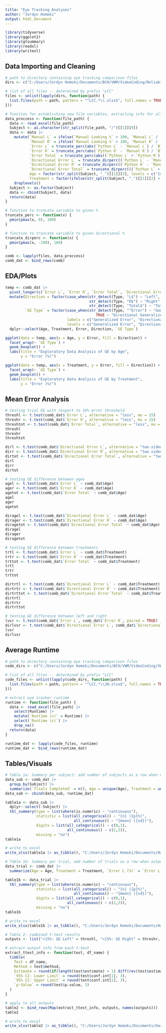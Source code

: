 ---
title: "Eye Tracking Analyses"
author: "Jordyn Homoki"
output: html_document
---

```{r}
library(tidyverse)
library(ggplot2)
library(gtsummary)
library(readxl)
library(writexl)
```

## Data Importing and Cleaning

```{r}
# path to directory containing eye tracking comparison files
dirs <- c("C:/Users/Jordyn Homoki/Documents/BCH/VWM/VideoCoding/Reliability Comparison")

# list of all files -- determined by prefix "LCC"
files <- unlist(lapply(dirs, function(path) {
  list.files(path = path, pattern = "^LCC.*\\.xlsx$", full.names = TRUE)
}))
```

```{r}
# function for establishing new file variables, extracting info for all trials, then combining into a single data frame
data_proccess <- function(file_path) {
  data <- read_excel(file_path)
  Subject <- as.character(str_split(file_path, "/")[[1]][9])
  data <- data |>
    mutate(`Manual L` = ifelse(`Manual Looking %` > 100, `Manual L` / `Manual Looking %` * 100, `Manual L`),
           `Manual R` = ifelse(`Manual Looking %` > 100, `Manual R` / `Manual Looking %` * 100, `Manual R`),
           `Error L` = truncate_perc(abs(`Python L` - `Manual L`) / `Block Time` * 100),
           `Error R` = truncate_perc(abs(`Python R` - `Manual R`) / `Block Time` * 100),
           `Error Total` = truncate_perc(abs((`Python L` + `Python R`) - (`Manual L` + `Manual R`)) / `Block Time` * 100),
           `Directional Error L` = truncate_dirperc((`Python L` - `Manual L`) / `Block Time` * 100),
           `Directional Error R` = truncate_dirperc((`Python R` - `Manual R`) / `Block Time` * 100),
           `Directional Error Total` = truncate_dirperc(((`Python L` + `Python R`) - (`Manual L` + `Manual R`)) / `Block Time` * 100),
           Age = factor(str_split(Subject, "_")[[1]][3], levels = c("1yo", "2yo", "3yo"), labels = c("1yo", "2yo", "3yo")),
           Treatment = factor(ifelse(str_split(Subject, "_")[[1]][2] < 2000, "Intervention", "Control"), levels = c("Control", "Intervention"), labels = c("Control", "Intervention"))) |>
    droplevels()
  Subject <- as.factor(Subject)
  data <- cbind(Subject, data)
  return(data)
}

# function to truncate variable to given %
truncate_perc <- function(x) {
  pmin(pmax(x, 0), 100)
}

# function to truncate variable to given directional %
truncate_dirperc <- function(x) {
  pmin(pmax(x, -100), 100)
}

comb <- lapply(files, data_proccess)
comb_dat <- bind_rows(comb)
```

## EDA/Plots

```{r}
temp <- comb_dat |>
  pivot_longer(c(`Error L`, `Error R`, `Error Total`, `Directional Error L`, `Directional Error R`, `Directional Error Total`), names_to = "Type", values_to = "Error") |>
  mutate(Direction = factor(case_when(str_detect(Type, "L$") ~ "Left",
                                      str_detect(Type, "R$") ~ "Right",
                                      str_detect(Type, "Total$") ~ "Total")),
         `GE Type` = factor(case_when(str_detect(Type, "^Error") ~ "Generalized Error",
                                         TRUE ~ "Directional Generalized Error"),
                            labels = c("Generalized Error", "Directional Generalized Error"),
                            levels = c("Generalized Error", "Directional Generalized Error"))) |>
  dplyr::select(Age, Treatment, Error, Direction, `GE Type`)

ggplot(data = temp, aes(x = Age, y = Error, fill = Direction)) +
  facet_wrap(~ `GE Type`) +
  geom_boxplot() +
  labs(title = "Exploratory Data Analysis of GE by Age",
       y = "Error (%)")

ggplot(data = temp, aes(x = Treatment, y = Error, fill = Direction)) +
  facet_wrap(~ `GE Type`) +
  geom_boxplot() +
  labs(title = "Exploratory Data Analysis of GE by Treatment",
       y = "Error (%)")
```

## Mean Error Analysis

```{r}
# testing trial GE with respect to 10% error threshold
threshl <- t.test(comb_dat$`Error L`, alternative = "less", mu = 15)
threshr <- t.test(comb_dat$`Error R`, alternative = "less", mu = 15)
threshtot <- t.test(comb_dat$`Error Total`, alternative = "less", mu = 15)
threshl
threshr
threshtot
```

```{r}
dirl <- t.test(comb_dat$`Directional Error L`, alternative = "two.sided", mu = 0)
dirr <- t.test(comb_dat$`Directional Error R`, alternative = "two.sided", mu = 0)
dirtot <- t.test(comb_dat$`Directional Error Total`, alternative = "two.sided", mu = 0)
dirl
dirr
dirtot
```

```{r}
# testing GE difference between ages
agel <- t.test(comb_dat$`Error L` ~ comb_dat$Age)
ager <- t.test(comb_dat$`Error R` ~ comb_dat$Age)
agetot <- t.test(comb_dat$`Error Total` ~ comb_dat$Age)
agel
ager
agetot

diragel <- t.test(comb_dat$`Directional Error L` ~ comb_dat$Age)
dirager <- t.test(comb_dat$`Directional Error R` ~ comb_dat$Age)
diragetot <- t.test(comb_dat$`Directional Error Total` ~ comb_dat$Age)
diragel
dirager
diragetot
```

```{r}
# testing GE difference between treatments
trtl <- t.test(comb_dat$`Error L` ~ comb_dat$Treatment)
trtr <- t.test(comb_dat$`Error R` ~ comb_dat$Treatment)
trttot <- t.test(comb_dat$`Error Total` ~ comb_dat$Treatment)
trtl
trtr
trttot

dirtrtl <- t.test(comb_dat$`Directional Error L` ~ comb_dat$Treatment)
dirtrtr <- t.test(comb_dat$`Directional Error R` ~ comb_dat$Treatment)
dirtrttot <- t.test(comb_dat$`Directional Error Total` ~ comb_dat$Treatment)
dirtrtl
dirtrtr
dirtrttot
```

```{r}
# testing GE difference between left and right
lvsr <- t.test(comb_dat$`Error L`, comb_dat$`Error R`, paired = TRUE)
dirlvsr <- t.test(comb_dat$`Directional Error L`, comb_dat$`Directional Error R`, paired = TRUE)
lvsr
dirlvsr
```

## Average Runtime

```{r}
# path to directory containing eye tracking comparison files
code_dirs <- c("C:/Users/Jordyn Homoki/Documents/BCH/VWM/VideoCoding/VWM")

# list of all files -- determined by prefix "LCC"
code_files <- unlist(lapply(code_dirs, function(path) {
  list.files(path = path, pattern = "^LCC.*\\JH.xlsx$", full.names = TRUE)
}))
```

```{r}
# extract eye tracker runtime
runtime <- function(file_path) {
  data <- read_excel(file_path) |>
    select(Runtime) |>
    mutate(`Runtime (s)` = Runtime) |>
    select(`Runtime (s)`) |>
    drop_na()
  return(data)
}

runtime_dat <- lapply(code_files, runtime)
runtime_dat <- bind_rows(runtime_dat)
```

## Tables/Visuals

```{r}
# Table 1a: Summary per subject; add number of subjects as a row when outputted to Excel
data_sub <- comb_dat |>
  group_by(Subject) |>
  summarize(`Trials Completed` = n(), Age = unique(Age), Treatment = unique(Treatment), `Error L (%)` = sum(`Error L`) / n(), `Error R (%)` = sum(`Error R`) / n(), `Error Total (%)` = sum(`Error Total`) / n(), `Directional Error L (%)` = sum(`Directional Error L`) / n(), `Directional Error R (%)` = sum(`Directional Error R`) / n(), `Directional Error Total (%)` = sum(`Directional Error Total`) / n(), `Trial Duration (s)` = sum(`Block Time`) / n(), `Task Duration (s)` = sum(c(`Block Time`, 12 * (n() - 6), 30 * 6)))
data_sub <- cbind(data_sub, runtime_dat)

table1a <- data_sub |>
  dplyr::select(-Subject) |>
  tbl_summary(type = list(where(is.numeric) ~ "continuous"),
              statistic = list(all_categorical() ~ "{n} ({p}%)",
                               all_continuous() ~ "{mean} ({sd})"),
              digits = list(all_categorical() ~ c(0,1),
                            all_continuous() ~ c(2,2)),
              missing = "no")
table1a
```

```{r}
# write to excel
write_xlsx(table1a |> as_tibble(), "C:/Users/Jordyn Homoki/Documents/HarvardCourses/Culminating Experience/Table1a.xlsx")
```

```{r}
# Table 1b: Summary per trial; add number of trials as a row when outputted to Excel
data_trial <- comb_dat |>
  summarize(Age = Age, Treatment = Treatment, `Error L (%)` = `Error L`, `Error R (%)` = `Error R`, `Error Total (%)` = `Error Total`, `Directional Error L (%)` = `Directional Error L`, `Directional Error R (%)` = `Directional Error R`, `Directional Error Total (%)` = `Directional Error Total`, `Trial Duration (s)` = `Block Time`)

table1b <- data_trial |>
  tbl_summary(type = list(where(is.numeric) ~ "continuous"),
              statistic = list(all_categorical() ~ "{n} ({p}%)",
                               all_continuous() ~ "{mean} ({sd})"),
              digits = list(all_categorical() ~ c(0,1),
                            all_continuous() ~ c(2,2)),
              missing = "no")
table1b
```

```{r}
# write to excel
write_xlsx(table1b |> as_tibble(), "C:/Users/Jordyn Homoki/Documents/HarvardCourses/Culminating Experience/Table1b.xlsx")
```

```{r}
# Table 2: combined t-test results
outputs <- list("<15%: GE Left" = threshl, "<15%: GE Right" = threshr, "<15%: GE Total" = threshtot, "Directional: GE Left" = dirl, "Directional: GE Right" = dirr, "Directional: GE Total" = dirtot, "Age: GE Left" = agel, "Age: GE Right" = ager, "Age: GE Total" = agetot, "Age: Directional Left" = diragel, "Age: Directional Right" = dirager, "Age: Directional Total" = diragetot, "Treatment: GE Left" = trtl, "Treatment: GE Right" = trtr, "Treatment: GE Total" = trttot, "Treatment: Directional Left" = dirtrtl, "Treatment: Directional Right" = dirtrtr, "Treatment: Directional Total" = dirtrttot, "Left v. Right: GE" = lvsr, "Left v. Right: Directional" = dirlvsr)

# extract output info from each t-test
extract_ttest_info <- function(test, df_name) {
  tibble(
    Test = df_name,
    Method = test$method,
    Estimate = round(if(length(test$estimate) > 1) diff(rev(test$estimate)) else test$estimate, 3),
    `95% CI: Lower Limit` = round(test$conf.int[1], 3),
    `95% CI: Upper Limit` = round(test$conf.int[2], 3),
    `p-Value` = round(test$p.value, 3)
  )
}

# apply to all outputs
table2 <- bind_rows(Map(extract_ttest_info, outputs, names(outputs)))
table2
```

```{r}
# write to excel
write_xlsx(table2 |> as_tibble(), "C:/Users/Jordyn Homoki/Documents/HarvardCourses/Culminating Experience/Table2.xlsx")
```
